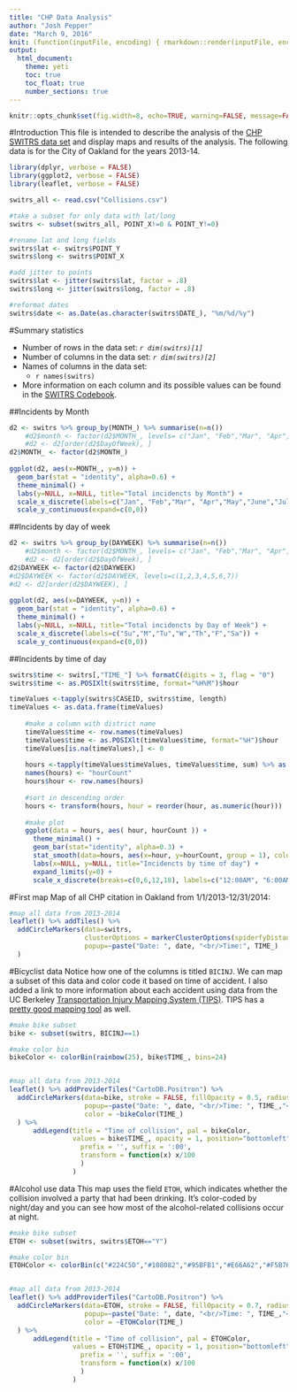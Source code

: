 ```yaml
---
title: "CHP Data Analysis"
author: "Josh Pepper"
date: "March 9, 2016"
knit: (function(inputFile, encoding) { rmarkdown::render(inputFile, encoding = encoding, output_file = file.path(dirname(inputFile), 'index.html')) })
output:
  html_document:
    theme: yeti
    toc: true
    toc_float: true
    number_sections: true
---
```


```r
knitr::opts_chunk$set(fig.width=8, echo=TRUE, warning=FALSE, message=FALSE)
```

#Introduction
This file is intended to describe the analysis of the [CHP SWITRS data set](http://iswitrs.chp.ca.gov/Reports/jsp/userLogin.jsp) and display maps and results of the analysis. The following data is for the City of Oakland for the years 2013-14.

```r
library(dplyr, verbose = FALSE)
library(ggplot2, verbose = FALSE)
library(leaflet, verbose = FALSE)

switrs_all <- read.csv("Collisions.csv")

#take a subset for only data with lat/long
switrs <- subset(switrs_all, POINT_X!=0 & POINT_Y!=0)

#rename lat and long fields
switrs$lat <- switrs$POINT_Y
switrs$long <- switrs$POINT_X

#add jitter to points
switrs$lat <- jitter(switrs$lat, factor = .8)
switrs$long <- jitter(switrs$long, factor = .8)

#reformat dates
switrs$date <- as.Date(as.character(switrs$DATE_), "%m/%d/%y")
```

#Summary statistics

* Number of rows in the data set: *`r dim(switrs)[1]`*
* Number of columns in the data set: *`r dim(switrs)[2]`*
* Names of columns in the data set:
    + `r names(switrs)`
* More information on each column and its possible values can be found in the <a href="./SWITRS_codebook.pdf" target="_blank">SWITRS Codebook</a>.

##Incidents by Month
```r

d2 <- switrs %>% group_by(MONTH_) %>% summarise(n=n())
    #d2$month <- factor(d2$MONTH_, levels= c("Jan", "Feb","Mar", "Apr","May","June","July","Aug","Sep","Oct","Nov","Dec"))
    #d2 <- d2[order(d2$DayOfWeek), ]
d2$MONTH_ <- factor(d2$MONTH_)
    
ggplot(d2, aes(x=MONTH_, y=n)) + 
  geom_bar(stat = "identity", alpha=0.6) + 
  theme_minimal() +
  labs(y=NULL, x=NULL, title="Total incidencts by Month") +
  scale_x_discrete(labels=c("Jan", "Feb","Mar", "Apr","May","June","July","Aug","Sep","Oct","Nov","Dec")) +
  scale_y_continuous(expand=c(0,0))

```

##Incidents by day of week
```r

d2 <- switrs %>% group_by(DAYWEEK) %>% summarise(n=n())
    #d2$month <- factor(d2$MONTH_, levels= c("Jan", "Feb","Mar", "Apr","May","June","July","Aug","Sep","Oct","Nov","Dec"))
    #d2 <- d2[order(d2$DayOfWeek), ]
d2$DAYWEEK <- factor(d2$DAYWEEK)
#d2$DAYWEEK <- factor(d2$DAYWEEK, levels=c(1,2,3,4,5,6,7))
#d2 <- d2[order(d2$DAYWEEK), ]
    
ggplot(d2, aes(x=DAYWEEK, y=n)) + 
  geom_bar(stat = "identity", alpha=0.6) + 
  theme_minimal() +
  labs(y=NULL, x=NULL, title="Total incidencts by Day of Week") +
  scale_x_discrete(labels=c("Su","M","Tu","W","Th","F","Sa")) +
  scale_y_continuous(expand=c(0,0))

```

##Incidents by time of day
```r

switrs$time <- switrs[,"TIME_"] %>% formatC(digits = 3, flag = "0")
switrs$time <- as.POSIXlt(switrs$time, format="%H%M")$hour

timeValues <-tapply(switrs$CASEID, switrs$time, length)
timeValues <- as.data.frame(timeValues)
    
    #make a column with district name
    timeValues$time <- row.names(timeValues)
    timeValues$time <- as.POSIXlt(timeValues$time, format="%H")$hour
    timeValues[is.na(timeValues),] <- 0
    
    hours <-tapply(timeValues$timeValues, timeValues$time, sum) %>% as.data.frame()
    names(hours) <- "hourCount"
    hours$hour <- row.names(hours)
    
    #sort in descending order
    hours <- transform(hours, hour = reorder(hour, as.numeric(hour)))
    
    #make plot
    ggplot(data = hours, aes( hour, hourCount )) +
      theme_minimal() +
      geom_bar(stat="identity", alpha=0.3) +
      stat_smooth(data=hours, aes(x=hour, y=hourCount, group = 1), colour="blue", n=24, size=2) +
      labs(x=NULL, y=NULL, title="Incidencts by time of day") + 
      expand_limits(y=0) +
      scale_x_discrete(breaks=c(0,6,12,18), labels=c("12:00AM", "6:00AM", "12:00PM","6:00PM"))
```


#First map
Map of all CHP citation in Oakland from 1/1/2013-12/31/2014:

```r
#map all data from 2013-2014
leaflet() %>% addTiles() %>%
  addCircleMarkers(data=switrs,
                   clusterOptions = markerClusterOptions(spiderfyDistanceMultiplier=2, maxClusterRadius=60),
                   popup=~paste("Date: ", date, "<br/>Time:", TIME_)
  )
```

#Bicyclist data
Notice how one of the columns is titled `BICINJ`. We can map a subset of this data and color code it based on time of accident. I also added a link to more information about each accident using data from the UC Berkeley [Transportation Injury Mapping System (TIPS)](http://tims.berkeley.edu/index.php). TIPS has a [pretty good mapping tool](http://tims.berkeley.edu/tools/gismap/index.php) as well.

```r
#make bike subset
bike <- subset(switrs, BICINJ==1)

#make color bin
bikeColor <- colorBin(rainbow(25), bike$TIME_, bins=24)


#map all data from 2013-2014
leaflet() %>% addProviderTiles("CartoDB.Positron") %>%
  addCircleMarkers(data=bike, stroke = FALSE, fillOpacity = 0.5, radius=8,
                   popup=~paste("Date: ", date, "<br/>Time: ", TIME_,"<br><a href='http://tims.berkeley.edu/tools/query/collision_details.php?no=",CASEID,"' target='_blank'>Link to Case Details</a>", sep=""),
                   color = ~bikeColor(TIME_)
  ) %>%
      addLegend(title = "Time of collision", pal = bikeColor,
                values = bike$TIME_, opacity = 1, position="bottomleft", labFormat = labelFormat(
                  prefix = '', suffix = ':00',
                  transform = function(x) x/100
                  )
                )
```

#Alcohol use data
This map uses the field `ETOH`, which indicates whether the collision involved a party that had been drinking. It's color-coded by night/day and you can see how most of the alcohol-related collisions occur at night.

```r
#make bike subset
ETOH <- subset(switrs, switrs$ETOH=="Y")

#make color bin
ETOHColor <- colorBin(c("#224C5D","#108082","#95BFB1","#E66A62","#F5B76E","#FBE68D","#F5B76E","#E66A62","#95BFB1","#108082","#224C5D"), ETOH$TIME_, bins=24)


#map all data from 2013-2014
leaflet() %>% addProviderTiles("CartoDB.Positron") %>%
  addCircleMarkers(data=ETOH, stroke = FALSE, fillOpacity = 0.7, radius=8,
                   popup=~paste("Date: ", date, "<br/>Time: ", TIME_,"<br><a href='http://tims.berkeley.edu/tools/query/collision_details.php?no=",CASEID,"' target='_blank'>Link to Case Details</a>", sep=""),
                   color = ~ETOHColor(TIME_)
  ) %>%
      addLegend(title = "Time of collision", pal = ETOHColor,
                values = ETOH$TIME_, opacity = 1, position="bottomleft", labFormat = labelFormat(
                  prefix = '', suffix = ':00',
                  transform = function(x) x/100
                  )
                )
```